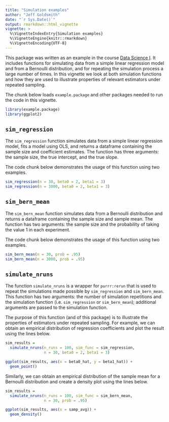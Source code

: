 ```yaml
---
title: "Simulation examples"
author: "Jeff Goldsmith"
date: "`r Sys.Date()`"
output: rmarkdown::html_vignette
vignette: >
  %\VignetteIndexEntry{Simulation examples}
  %\VignetteEngine{knitr::rmarkdown}
  %\VignetteEncoding{UTF-8}
---
```


This package was written as an example in the course [Data Science I](http://jeffgoldsmith.com/DSI/). It includes functions for simulating data from a simple linear regression model and from a Bernoulli distribution, and for repeating the simulation process a large number of times. In this vignette we look at both simulation functions and how they are used to illustrate properties of relevant estimators under repeated sampling. 

The chunk below loads `example.package` and other packages needed to run the code in this vignette.

```r
library(example.package)
library(ggplot2)
```

## `sim_regression`

The `sim_regression` function simulates data from a simple linear regression model, fits a model using OLS, and returns a dataframe containing the sample size and coefficient estimates. The function has three arguments: the sample size, the true intercept, and the true slope. 

The code chunk below demonstrates the usage of this function using two examples.

```r
sim_regression(n = 30, beta0 = 2, beta1 = 3)
sim_regression(n = 3000, beta0 = 2, beta1 = 3)
```

## `sim_bern_mean`

The `sim_bern_mean` function simulates data from a Bernoulli distribution and returns a dataframe containing the sample size and sample mean. The function has two arguments: the sample size and the probability of taking the value 1 in each experiment. 

The code chunk below demonstrates the usage of this function using two examples.

```r
sim_bern_mean(n = 30, prob = .95)
sim_bern_mean(n = 3000, prob = .95)
```

## `simulate_nruns`

The function `simulate_nruns` is a wrapper for `purrr:rerun` that is used to repeat the simulations made possible by `sim_regression` and `sim_bern_mean`. This function has two arguments: the number of simulation repetitions and the simulation function (i.e. `sim_regression` or `sim_bern_mean`); additional arguments are passed to the simulation function. 

The purpose of this function (and of this package) is to illustrate the properties of estimators under repeated sampling. For example, we can obtain an empirical distribution of regression coefficients and plot the result using the lines below.

```r
sim_results = 
  simulate_nruns(n_runs = 100, sim_func = sim_regression,
                 n = 30, beta0 = 2, beta1 = 3)

ggplot(sim_results, aes(x = beta0_hat, y = beta1_hat)) + 
  geom_point()
```

Similarly, we can obtain an empirical distribution of the sample mean for a Bernoulli distribution and create a density plot using the lines below. 

```r
sim_results = 
  simulate_nruns(n_runs = 100, sim_func = sim_bern_mean,
                 n = 30, prob = .95)

ggplot(sim_results, aes(x = samp_avg)) + 
  geom_density()
```
